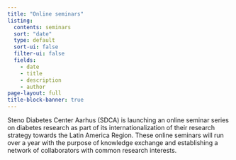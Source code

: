 ---
title: "Online seminars"
listing:
  contents: seminars
  sort: "date"
  type: default
  sort-ui: false
  filter-ui: false
  fields: 
    - date
    - title
    - description
    - author
page-layout: full
title-block-banner: true
---

Steno Diabetes Center Aarhus (SDCA) is launching an online seminar series on diabetes research as part of its internationalization of their research strategy towards the Latin America Region. These online seminars will run over a year with the purpose of knowledge exchange and establishing a network of collaborators with common research interests.